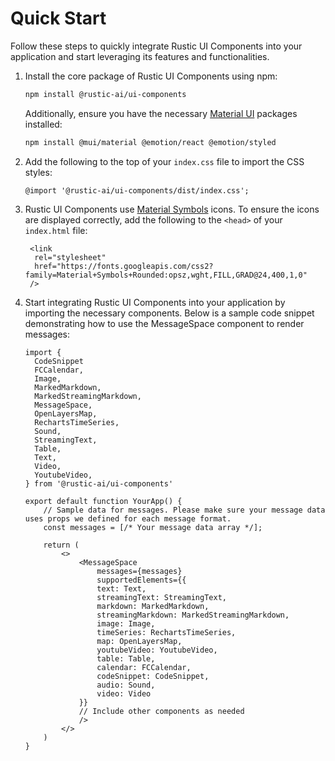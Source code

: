 
<Meta title="Documentation/Quick Start" />

# Quick Start

Follow these steps to quickly integrate Rustic UI Components into your application and start leveraging its features and functionalities.

1. Install the core package of Rustic UI Components using npm:

   ```bash
   npm install @rustic-ai/ui-components
   ```

   Additionally, ensure you have the necessary [Material UI](https://mui.com/material-ui/) packages installed:

   ```bash
   npm install @mui/material @emotion/react @emotion/styled
   ```

2. Add the following to the top of your `index.css` file to import the CSS styles:

   ```
   @import '@rustic-ai/ui-components/dist/index.css';
   ```

3. Rustic UI Components use [Material Symbols](https://fonts.google.com/icons) icons. To ensure the icons are displayed correctly, add the following to the `<head>` of your `index.html` file:

   ```
    <link
     rel="stylesheet"
     href="https://fonts.googleapis.com/css2?family=Material+Symbols+Rounded:opsz,wght,FILL,GRAD@24,400,1,0"
    />

   ```

4. Start integrating Rustic UI Components into your application by importing the necessary components. Below is a sample code snippet demonstrating how to use the MessageSpace component to render messages:

   ```
   import {
     CodeSnippet
     FCCalendar,
     Image,
     MarkedMarkdown,
     MarkedStreamingMarkdown,
     MessageSpace,
     OpenLayersMap,
     RechartsTimeSeries,
     Sound,
     StreamingText,
     Table,
     Text,
     Video,
     YoutubeVideo,
   } from '@rustic-ai/ui-components'

   export default function YourApp() {
       // Sample data for messages. Please make sure your message data uses props we defined for each message format.
       const messages = [/* Your message data array */];

       return (
           <>
               <MessageSpace
                   messages={messages}
                   supportedElements={{
                   text: Text,
                   streamingText: StreamingText,
                   markdown: MarkedMarkdown,
                   streamingMarkdown: MarkedStreamingMarkdown,
                   image: Image,
                   timeSeries: RechartsTimeSeries,
                   map: OpenLayersMap,
                   youtubeVideo: YoutubeVideo,
                   table: Table,
                   calendar: FCCalendar,
                   codeSnippet: CodeSnippet,
                   audio: Sound,
                   video: Video
               }}
               // Include other components as needed
               />
           </>
       )
   }
   ```
